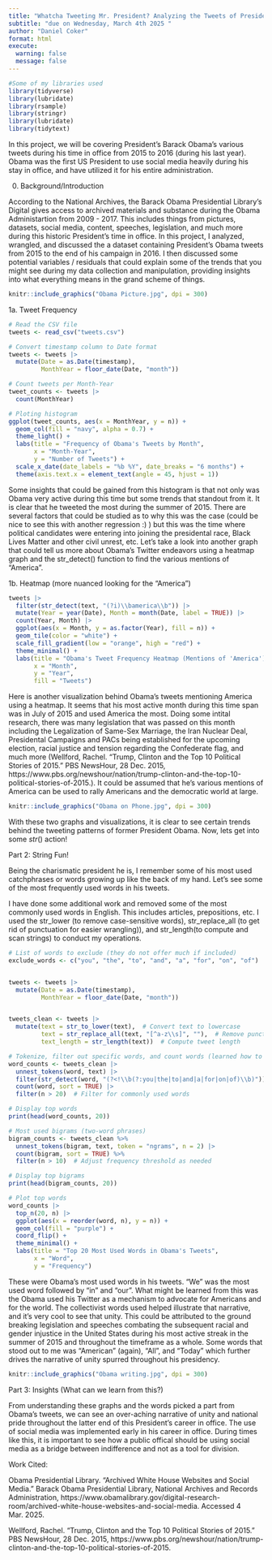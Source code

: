 ```yaml
---
title: "Whatcha Tweeting Mr. President? Analyzing the Tweets of President Barack Obama"
subtitle: "due on Wednesday, March 4th 2025 "
author: "Daniel Coker"
format: html
execute:
  warning: false
  message: false
---
```


```r
#Some of my libraries used
library(tidyverse)
library(lubridate)
library(rsample)
library(stringr)
library(lubridate)
library(tidytext)
```

In this project, we will be covering President's Barack Obama's various tweets during his time in office from 2015 to 2016 (during his last year). Obama was the first US President to use social media heavily during his stay in office, and have utilized it for his entire administration.

0.  Background/Introduction

According to the National Archives, the Barack Obama Presidential Library's Digital gives access to archived materials and substance during the Obama Administartion from 2009 - 2017. This includes things from pictures, datasets, social media, content, speeches, legislation, and much more during this historic President's time in office. In this project, I analyzed, wrangled, and discussed the a dataset containing President's Obama tweets from 2015 to the end of his campaign in 2016. I then discussed some potential variables / residuals that could explain some of the trends that you might see during my data collection and manipulation, providing insights into what everything means in the grand scheme of things.

```r
knitr::include_graphics("Obama Picture.jpg", dpi = 300)
```

1a. Tweet Frequency

```r
# Read the CSV file
tweets <- read_csv("tweets.csv")

# Convert timestamp column to Date format
tweets <- tweets |>
  mutate(Date = as.Date(timestamp),
         MonthYear = floor_date(Date, "month")) 

# Count tweets per Month-Year
tweet_counts <- tweets |>
  count(MonthYear)

# Ploting histogram
ggplot(tweet_counts, aes(x = MonthYear, y = n)) +
  geom_col(fill = "navy", alpha = 0.7) +
  theme_light() +
  labs(title = "Frequency of Obama's Tweets by Month",
       x = "Month-Year",
       y = "Number of Tweets") +
  scale_x_date(date_labels = "%b %Y", date_breaks = "6 months") +
  theme(axis.text.x = element_text(angle = 45, hjust = 1))

```

Some insights that could be gained from this histogram is that not only was Obama very active during this time but some trends that standout from it. It is clear that he tweeted the most during the summer of 2015. There are several factors that could be studied as to why this was the case (could be nice to see this with another regression :) ) but this was the time where political candidates were entering into joining the presidental race, Black Lives Matter and other civil unrest, etc. Let's take a look into another graph that could tell us more about Obama's Twitter endeavors using a heatmap graph and the str_detect() function to find the various mentions of "America".

1b. Heatmap (more nuanced looking for the "America")

```r
tweets |>
  filter(str_detect(text, "(?i)\\bamerica\\b")) |>  
  mutate(Year = year(Date), Month = month(Date, label = TRUE)) |>
  count(Year, Month) |>
  ggplot(aes(x = Month, y = as.factor(Year), fill = n)) +
  geom_tile(color = "white") +
  scale_fill_gradient(low = "orange", high = "red") +
  theme_minimal() +
  labs(title = "Obama's Tweet Frequency Heatmap (Mentions of 'America')",
       x = "Month",
       y = "Year",
       fill = "Tweets")
```

Here is another visualization behind Obama's tweets mentioning America using a heatmap. It seems that his most active month during this time span was in July of 2015 and used America the most. Doing some intital research, there was many legislation that was passed on this month including the Legalization of Same-Sex Marriage, the Iran Nuclear Deal, Presidental Campaigns and PACs being established for the upcoming election, racial justice and tension regarding the Confederate flag, and much more (Wellford, Rachel. "Trump, Clinton and the Top 10 Political Stories of 2015." PBS NewsHour, 28 Dec. 2015, https://www.pbs.org/newshour/nation/trump-clinton-and-the-top-10-political-stories-of-2015.). It could be assumed that he's various mentions of America can be used to rally Americans and the democratic world at large.

```r
knitr::include_graphics("Obama on Phone.jpg", dpi = 300)
```

With these two graphs and visualizations, it is clear to see certain trends behind the tweeting patterns of former President Obama. Now, lets get into some $str()$ action!

Part 2: String Fun!

Being the charismatic president he is, I remember some of his most used catchphrases or words growing up like the back of my hand. Let's see some of the most frequently used words in his tweets.

I have done some additional work and removed some of the most commonly used words in English. This includes articles, prepositions, etc. I used the str_lower (to remove case-sensitive words), str_replace_all (to get rid of punctuation for easier wrangling)), and str_length(to compute and scan strings) to conduct my operations.

```r
# List of words to exclude (they do not offer much if included)
exclude_words <- c("you", "the", "to", "and", "a", "for", "on", "of")


tweets <- tweets |>
  mutate(Date = as.Date(timestamp),
         MonthYear = floor_date(Date, "month"))


tweets_clean <- tweets |>
  mutate(text = str_to_lower(text),  # Convert text to lowercase
         text = str_replace_all(text, "[^a-z\\s]", ""),  # Remove punctuation
         text_length = str_length(text))  # Compute tweet length

# Tokenize, filter out specific words, and count words (learned how to do this part outside of class)
word_counts <- tweets_clean |>
  unnest_tokens(word, text) |>
  filter(str_detect(word, "(?<!\\b(?:you|the|to|and|a|for|on|of)\\b)"))  |>
  count(word, sort = TRUE) |>
  filter(n > 20)  # Filter for commonly used words

# Display top words
print(head(word_counts, 20))

# Most used bigrams (two-word phrases)
bigram_counts <- tweets_clean %>%
  unnest_tokens(bigram, text, token = "ngrams", n = 2) |>
  count(bigram, sort = TRUE) %>%
  filter(n > 10)  # Adjust frequency threshold as needed

# Display top bigrams
print(head(bigram_counts, 20))

# Plot top words
word_counts |>
  top_n(20, n) |>
  ggplot(aes(x = reorder(word, n), y = n)) +
  geom_col(fill = "purple") +
  coord_flip() +
  theme_minimal() +
  labs(title = "Top 20 Most Used Words in Obama's Tweets",
       x = "Word",
       y = "Frequency")
```

These were Obama's most used words in his tweets. "We" was the most used word followed by "in" and "our". What might be learned from this was the Obama used his Twitter as a mechanism to advocate for Americans and for the world. The collectivist words used helped illustrate that narrative, and it's very cool to see that unity. This could be attributed to the ground breaking legislation and speeches combating the subsequent racial and gender injustice in the United States during his most active streak in the summer of 2015 and throughout the timeframe as a whole. Some words that stood out to me was "American" (again), "All", and "Today" which further drives the narrative of unity spurred throughout his presidency.

```r
knitr::include_graphics("Obama writing.jpg", dpi = 300)
```

Part 3: Insights (What can we learn from this?)

From understanding these graphs and the words picked a part from Obama's tweets, we can see an over-aching narrative of unity and national pride throughout the latter end of this President's career in office. The use of social media was implemented early in his career in office. During times like this, it is important to see how a public offical should be using social media as a bridge between indifference and not as a tool for division.

Work Cited:

Obama Presidential Library. "Archived White House Websites and Social Media." Barack Obama Presidential Library, National Archives and Records Administration, https://www.obamalibrary.gov/digital-research-room/archived-white-house-websites-and-social-media. Accessed 4 Mar. 2025.

Wellford, Rachel. "Trump, Clinton and the Top 10 Political Stories of 2015." PBS NewsHour, 28 Dec. 2015, https://www.pbs.org/newshour/nation/trump-clinton-and-the-top-10-political-stories-of-2015.
